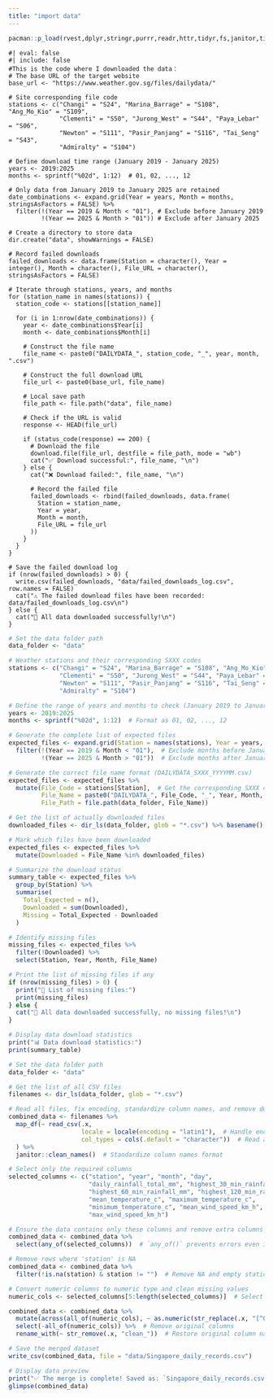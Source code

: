 ```yaml
---
title: "import data"
---
```


```r
pacman::p_load(rvest,dplyr,stringr,purrr,readr,httr,tidyr,fs,janitor,tidyverse,knitr)

```

```undefined
#| eval: false
#| include: false
#This is the code where I downloaded the data：
# The base URL of the target website
base_url <- "https://www.weather.gov.sg/files/dailydata/"

# Site corresponding file code
stations <- c("Changi" = "S24", "Marina_Barrage" = "S108", "Ang_Mo_Kio" = "S109",
              "Clementi" = "S50", "Jurong_West" = "S44", "Paya_Lebar" = "S06",
              "Newton" = "S111", "Pasir_Panjang" = "S116", "Tai_Seng" = "S43",
              "Admiralty" = "S104")

# Define download time range (January 2019 - January 2025)
years <- 2019:2025
months <- sprintf("%02d", 1:12)  # 01, 02, ..., 12

# Only data from January 2019 to January 2025 are retained
date_combinations <- expand.grid(Year = years, Month = months, stringsAsFactors = FALSE) %>%
  filter(!(Year == 2019 & Month < "01"), # Exclude before January 2019
         !(Year == 2025 & Month > "01")) # Exclude after January 2025

# Create a directory to store data
dir.create("data", showWarnings = FALSE)

# Record failed downloads
failed_downloads <- data.frame(Station = character(), Year = integer(), Month = character(), File_URL = character(), stringsAsFactors = FALSE)

# Iterate through stations, years, and months
for (station_name in names(stations)) {
  station_code <- stations[[station_name]]
  
  for (i in 1:nrow(date_combinations)) {
    year <- date_combinations$Year[i]
    month <- date_combinations$Month[i]
    
    # Construct the file name
    file_name <- paste0("DAILYDATA_", station_code, "_", year, month, ".csv")
    
    # Construct the full download URL
    file_url <- paste0(base_url, file_name)

    # Local save path
    file_path <- file.path("data", file_name)
    
    # Check if the URL is valid
    response <- HEAD(file_url)
    
    if (status_code(response) == 200) {
      # Download the file
      download.file(file_url, destfile = file_path, mode = "wb")
      cat("✅ Download successful:", file_name, "\n")
    } else {
      cat("❌ Download failed:", file_name, "\n")
      
      # Record the failed file
      failed_downloads <- rbind(failed_downloads, data.frame(
        Station = station_name,
        Year = year,
        Month = month,
        File_URL = file_url
      ))
    }
  }
}

# Save the failed download log
if (nrow(failed_downloads) > 0) {
  write.csv(failed_downloads, "data/failed_downloads_log.csv", row.names = FALSE)
  cat("⚠️ The failed download files have been recorded: data/failed_downloads_log.csv\n")
} else {
  cat("🎉 All data downloaded successfully!\n")
}

```

```r
# Set the data folder path
data_folder <- "data"

# Weather stations and their corresponding SXXX codes
stations <- c("Changi" = "S24", "Marina_Barrage" = "S108", "Ang_Mo_Kio" = "S109",
              "Clementi" = "S50", "Jurong_West" = "S44", "Paya_Lebar" = "S06",
              "Newton" = "S111", "Pasir_Panjang" = "S116", "Tai_Seng" = "S43",
              "Admiralty" = "S104")

# Define the range of years and months to check (January 2019 to January 2025)
years <- 2019:2025
months <- sprintf("%02d", 1:12)  # Format as 01, 02, ..., 12

# Generate the complete list of expected files
expected_files <- expand.grid(Station = names(stations), Year = years, Month = months, stringsAsFactors = FALSE) %>%
  filter(!(Year == 2019 & Month < "01"),  # Exclude months before January 2019
         !(Year == 2025 & Month > "01"))  # Exclude months after January 2025

# Generate the correct file name format (DAILYDATA_SXXX_YYYYMM.csv)
expected_files <- expected_files %>%
  mutate(File_Code = stations[Station],  # Get the corresponding SXXX code
         File_Name = paste0("DAILYDATA_", File_Code, "_", Year, Month, ".csv"),
         File_Path = file.path(data_folder, File_Name))

# Get the list of actually downloaded files
downloaded_files <- dir_ls(data_folder, glob = "*.csv") %>% basename()

# Mark which files have been downloaded
expected_files <- expected_files %>%
  mutate(Downloaded = File_Name %in% downloaded_files)

# Summarize the download status
summary_table <- expected_files %>%
  group_by(Station) %>%
  summarise(
    Total_Expected = n(),
    Downloaded = sum(Downloaded),
    Missing = Total_Expected - Downloaded
  )

# Identify missing files
missing_files <- expected_files %>%
  filter(!Downloaded) %>%
  select(Station, Year, Month, File_Name)

# Print the list of missing files if any
if (nrow(missing_files) > 0) {
  print("🚨 List of missing files:")
  print(missing_files)
} else {
  cat("🎉 All data downloaded successfully, no missing files!\n")
}

# Display data download statistics
print("📊 Data download statistics:")
print(summary_table)

```

```r
# Set the data folder path
data_folder <- "data"

# Get the list of all CSV files
filenames <- dir_ls(data_folder, glob = "*.csv")

# Read all files, fix encoding, standardize column names, and remove duplicate columns
combined_data <- filenames %>%
  map_df(~ read_csv(.x, 
                    locale = locale(encoding = "latin1"),  # Handle encoding issues
                    col_types = cols(.default = "character"))  # Read all columns as character type initially
  ) %>%
  janitor::clean_names()  # Standardize column names format

# Select only the required columns
selected_columns <- c("station", "year", "month", "day",
                      "daily_rainfall_total_mm", "highest_30_min_rainfall_mm",
                      "highest_60_min_rainfall_mm", "highest_120_min_rainfall_mm",
                      "mean_temperature_c", "maximum_temperature_c",
                      "minimum_temperature_c", "mean_wind_speed_km_h",
                      "max_wind_speed_km_h")

# Ensure the data contains only these columns and remove extra columns
combined_data <- combined_data %>%
  select(any_of(selected_columns))  # `any_of()` prevents errors even if some columns are missing

# Remove rows where 'station' is NA
combined_data <- combined_data %>%
  filter(!is.na(station) & station != "")  # Remove NA and empty station names

# Convert numeric columns to numeric type and clean missing values
numeric_cols <- selected_columns[5:length(selected_columns)]  # Select numeric columns

combined_data <- combined_data %>%
  mutate(across(all_of(numeric_cols), ~ as.numeric(str_replace(.x, "[^0-9.-]", "")), .names = "clean_{.col}")) %>% # Clean data first
  select(-all_of(numeric_cols)) %>%  # Remove original columns
  rename_with(~ str_remove(.x, "clean_"))  # Restore original column names

# Save the merged dataset
write_csv(combined_data, file = "data/Singapore_daily_records.csv")

# Display data preview
print("✅ The merge is complete! Saved as: `Singapore_daily_records.csv`")
glimpse(combined_data)

```

